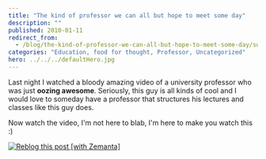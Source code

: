 ```yaml
---
title: "The kind of professor we can all but hope to meet some day"
description: ""
published: 2010-01-11
redirect_from:
  - /blog/the-kind-of-professor-we-can-all-but-hope-to-meet-some-day/swizec/1146
categories: "Education, food for thought, Professor, Uncategorized"
hero: ../../../defaultHero.jpg
---
```


Last night I watched a bloody amazing video of a university professor who was just **oozing awesome**. Seriously, this guy is all kinds of cool and I would love to someday have a professor that structures his lectures and classes like this guy does.

Now watch the video, I'm not here to blab, I'm here to make you watch this :)

[![Reblog this post [with Zemanta]](https://img.zemanta.com/reblog_e.png?x-id=70a8eb0d-a456-42eb-981e-1e2f7eb97af4)](http://reblog.zemanta.com/zemified/70a8eb0d-a456-42eb-981e-1e2f7eb97af4/ "Reblog this post [with Zemanta]")
